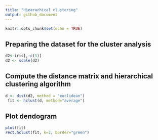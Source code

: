 ```yaml
---
title: "Hiearachical clustering"
output: github_document
---
```


```r
knitr::opts_chunk$set(echo = TRUE)
```

## Preparing the dataset for the cluster analysis


```r
d2<-iris[,-c(5)]
d2 <- scale(d2)
```

## Compute the distance matrix and hierarchical clustering algorithm

```r
d <- dist(d2, method = "euclidean")
 fit <- hclust(d, method="average")
```

## Plot dendogram

```r
plot(fit)
rect.hclust(fit, k=2, border="green")
```


